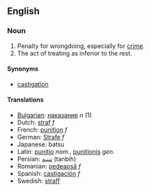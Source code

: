 ==English==

===Noun===

# Penalty for wrongdoing, especially for [[crime]].
# The act of treating as inferior to the rest.

====Synonyms====

*[[castigation]]

====Translations====
*[[Bulgarian]]: [[наказание]] ''n'' (1)
*Dutch: [[straf]] ''f''
*French: [[punition]] ''f''
*German: [[Strafe]] ''f''
*Japanese: batsu
*Latin: [[punitio]] ''nom.'', [[punitionis]] ''gen.''
*Persian: [[تنبیه]] (tanbih)
*Romanian: [[pedeapsă]] ''f''
*Spanish: [[castigación]] ''f''
*Swedish: [[straff]]
